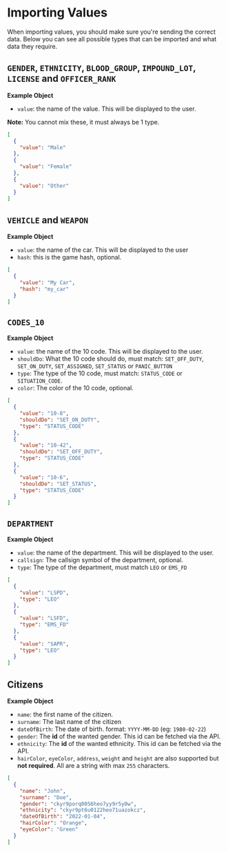 # Importing Values

When importing values, you should make sure you're sending the correct data.
Below you can see all possible types that can be imported and what data they require.

## `GENDER`, `ETHNICITY`, `BLOOD_GROUP`, `IMPOUND_LOT`, `LICENSE` and `OFFICER_RANK`

**Example Object**

- `value`: the name of the value. This will be displayed to the user.

**Note:** You cannot mix these, it must always be 1 type.

```json
[
  {
    "value": "Male"
  },
  {
    "value": "Female"
  },
  {
    "value": "Other"
  }
]
```

## `VEHICLE` and `WEAPON`

**Example Object**

- `value`: the name of the car. This will be displayed to the user
- `hash`: this is the game hash, optional.

```json
[
  {
    "value": "My Car",
    "hash": "my_car"
  }
]
```

## `CODES_10`

**Example Object**

- `value`: the name of the 10 code. This will be displayed to the user.
- `shouldDo`: What the 10 code should do, must match: `SET_OFF_DUTY`, `SET_ON_DUTY`, `SET_ASSIGNED`, `SET_STATUS` or `PANIC_BUTTON`
- `type`: The type of the 10 code, must match: `STATUS_CODE` or `SITUATION_CODE`.
- `color`: The color of the 10 code, optional.

```json
[
  {
    "value": "10-8",
    "shouldDo": "SET_ON_DUTY",
    "type": "STATUS_CODE"
  },
  {
    "value": "10-42",
    "shouldDo": "SET_OFF_DUTY",
    "type": "STATUS_CODE"
  },
  {
    "value": "10-6",
    "shouldDo": "SET_STATUS",
    "type": "STATUS_CODE"
  }
]
```

## `DEPARTMENT`

**Example Object**

- `value`: the name of the department. This will be displayed to the user.
- `callsign`: The callsign symbol of the department, optional.
- `type`: The type of the department, must match `LEO` or `EMS_FD`

```json
[
  {
    "value": "LSPD",
    "type": "LEO"
  },
  {
    "value": "LSFD",
    "type": "EMS_FD"
  },
  {
    "value": "SAPR",
    "type": "LEO"
  }
]
```

## Citizens

**Example Object**

- `name`: the first name of the citizen.
- `surname`: The last name of the citizen
- `dateOfBirth`: The date of birth. format: `YYYY-MM-DD` (eg: `1980-02-22`)
- `gender`: The **id** of the wanted gender. This id can be fetched via the API.
- `ethnicity`: The **id** of the wanted ethnicity. This id can be fetched via the API.
- `hairColor`, `eyeColor`, `address`, `weight` and `height` are also supported but **not required**. All are a string with max `255` characters.

```json
[
  {
    "name": "John",
    "surname": "Doe",
    "gender": "ckyr9porq0056heo7yy9r5y0w",
    "ethnicity": "ckyr9pt6u0122heo71uazokcz",
    "dateOfBirth": "2022-01-04",
    "hairColor": "Orange",
    "eyeColor": "Green"
  }
]
```
